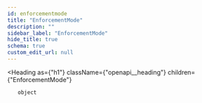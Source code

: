 ```yaml
---
id: enforcementmode
title: "EnforcementMode"
description: ""
sidebar_label: "EnforcementMode"
hide_title: true
schema: true
custom_edit_url: null
---
```



<Heading
  as={"h1"}
  className={"openapi__heading"}
  children={"EnforcementMode"}
>
</Heading>





<ul>
  <div
    style={{"marginTop":".5rem","marginBottom":".5rem"}}
  >
    
    
    object
    
    
  </div>
</ul>
            